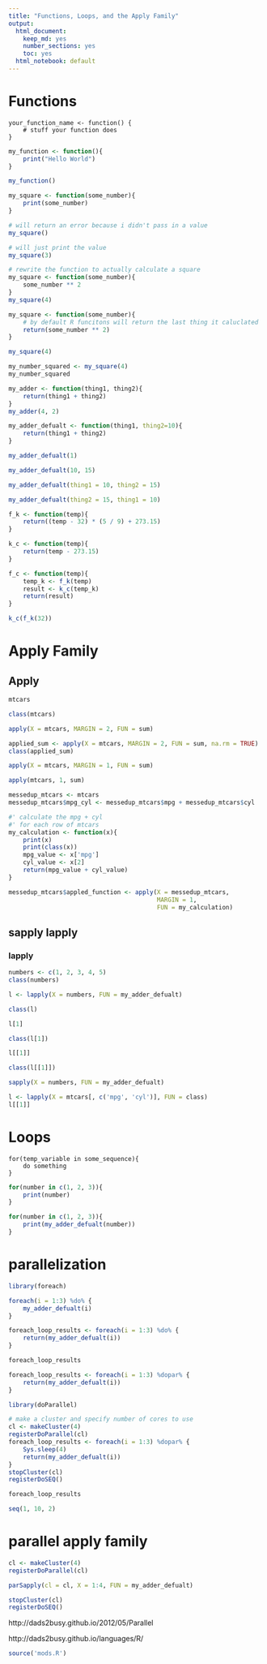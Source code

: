```yaml
---
title: "Functions, Loops, and the Apply Family"
output:
  html_document: 
    keep_md: yes
    number_sections: yes
    toc: yes
  html_notebook: default
---
```


# Functions

```
your_function_name <- function() {
    # stuff your function does
}
```

```r
my_function <- function(){
    print("Hello World")
}
```

```r
my_function()
```

```r
my_square <- function(some_number){
    print(some_number)
}
```

```r
# will return an error because i didn't pass in a value
my_square()
```

```r
# will just print the value
my_square(3)
```

```r
# rewrite the function to actually calculate a square
my_square <- function(some_number){
    some_number ** 2
}
my_square(4)
```

```r
my_square <- function(some_number){
    # by default R funcitons will return the last thing it caluclated
    return(some_number ** 2)
}
```

```r
my_square(4)
```

```r
my_number_squared <- my_square(4)
my_number_squared
```

```r
my_adder <- function(thing1, thing2){
    return(thing1 + thing2)
}
my_adder(4, 2)
```

```r
my_adder_defualt <- function(thing1, thing2=10){
    return(thing1 + thing2)
}
```

```r
my_adder_defualt(1)
```

```r
my_adder_defualt(10, 15)
```

```r
my_adder_defualt(thing1 = 10, thing2 = 15)
```

```r
my_adder_defualt(thing2 = 15, thing1 = 10)
```


```r
f_k <- function(temp){
    return((temp - 32) * (5 / 9) + 273.15)
}

k_c <- function(temp){
    return(temp - 273.15)
}

f_c <- function(temp){
    temp_k <- f_k(temp)
    result <- k_c(temp_k)
    return(result)
}
```

```r
k_c(f_k(32))
```


# Apply Family

## Apply
```r
mtcars
```

```r
class(mtcars)
```

```r
apply(X = mtcars, MARGIN = 2, FUN = sum)
```

```r
applied_sum <- apply(X = mtcars, MARGIN = 2, FUN = sum, na.rm = TRUE)
class(applied_sum)
```

```r
apply(X = mtcars, MARGIN = 1, FUN = sum)
```

```r
apply(mtcars, 1, sum)
```

```r
messedup_mtcars <- mtcars
messedup_mtcars$mpg_cyl <- messedup_mtcars$mpg + messedup_mtcars$cyl
```

```r
#' calculate the mpg + cyl
#' for each row of mtcars
my_calculation <- function(x){
    print(x)
    print(class(x))
    mpg_value <- x['mpg']
    cyl_value <- x[2]
    return(mpg_value + cyl_value)
}
```


```r
messedup_mtcars$appled_function <- apply(X = messedup_mtcars,
                                         MARGIN = 1,
                                         FUN = my_calculation)
```

## sapply lapply

### lapply

```r
numbers <- c(1, 2, 3, 4, 5)
class(numbers)
```

```r
l <- lapply(X = numbers, FUN = my_adder_defualt)
```
```r
class(l)
```

```r
l[1]
```

```r
class(l[1])
```


```r
l[[1]]
```

```r
class(l[[1]])
```

```r
sapply(X = numbers, FUN = my_adder_defualt)
```

```r
l <- lapply(X = mtcars[, c('mpg', 'cyl')], FUN = class)
l[[1]]
```

# Loops

```
for(temp_variable in some_sequence){
    do something
}
```

```r
for(number in c(1, 2, 3)){
    print(number)
}
```

```r
for(number in c(1, 2, 3)){
    print(my_adder_defualt(number))
}
```

# parallelization

```r
library(foreach)
```

```r
foreach(i = 1:3) %do% {
    my_adder_defualt(i)
}
```

```r
foreach_loop_results <- foreach(i = 1:3) %do% {
    return(my_adder_defualt(i))
}
```

```r
foreach_loop_results
```

```r
foreach_loop_results <- foreach(i = 1:3) %dopar% {
    return(my_adder_defualt(i))
}
```

```r
library(doParallel)
```
```r
# make a cluster and specify number of cores to use
cl <- makeCluster(4)
registerDoParallel(cl)
foreach_loop_results <- foreach(i = 1:3) %dopar% {
    Sys.sleep(4)
    return(my_adder_defualt(i))
}
stopCluster(cl)
registerDoSEQ()
```

```r
foreach_loop_results
```

```r
seq(1, 10, 2)
```

# parallel apply family
```r
cl <- makeCluster(4)
registerDoParallel(cl)

parSapply(cl = cl, X = 1:4, FUN = my_adder_defualt)

stopCluster(cl)
registerDoSEQ()
```


http://dads2busy.github.io/2012/05/Parallel

http://dads2busy.github.io/languages/R/

```r
source('mods.R')
```

